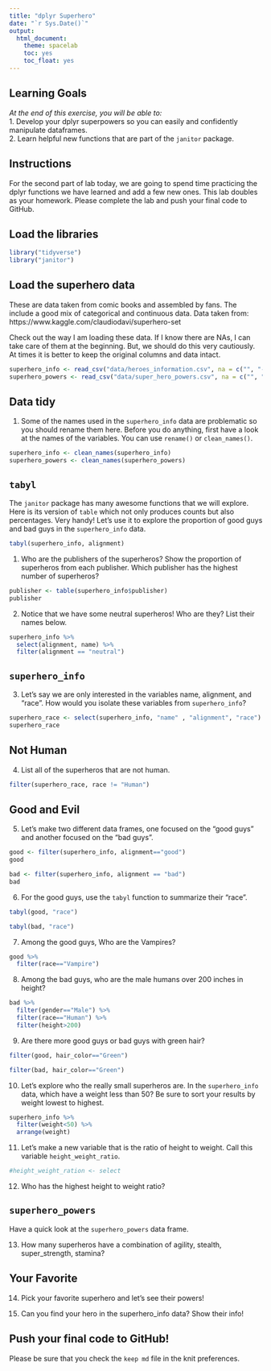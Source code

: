 ```yaml
---
title: "dplyr Superhero"
date: "`r Sys.Date()`"
output:
  html_document:
    theme: spacelab
    toc: yes
    toc_float: yes
---
```


## Learning Goals  
*At the end of this exercise, you will be able to:*    
1. Develop your dplyr superpowers so you can easily and confidently manipulate dataframes.  
2. Learn helpful new functions that are part of the `janitor` package.  

## Instructions
For the second part of lab today, we are going to spend time practicing the dplyr functions we have learned and add a few new ones. This lab doubles as your homework. Please complete the lab and push your final code to GitHub.  

## Load the libraries
```r
library("tidyverse")
library("janitor")
```

## Load the superhero data
These are data taken from comic books and assembled by fans. The include a good mix of categorical and continuous data.  Data taken from: https://www.kaggle.com/claudiodavi/superhero-set  

Check out the way I am loading these data. If I know there are NAs, I can take care of them at the beginning. But, we should do this very cautiously. At times it is better to keep the original columns and data intact.  
```r
superhero_info <- read_csv("data/heroes_information.csv", na = c("", "-99", "-"))
superhero_powers <- read_csv("data/super_hero_powers.csv", na = c("", "-99", "-"))
```

## Data tidy
1. Some of the names used in the `superhero_info` data are problematic so you should rename them here. Before you do anything, first have a look at the names of the variables. You can use `rename()` or `clean_names()`.    

```r
superhero_info <- clean_names(superhero_info)
superhero_powers <- clean_names(superhero_powers)
```


## `tabyl`
The `janitor` package has many awesome functions that we will explore. Here is its version of `table` which not only produces counts but also percentages. Very handy! Let's use it to explore the proportion of good guys and bad guys in the `superhero_info` data.  
```r
tabyl(superhero_info, alignment)
```

1. Who are the publishers of the superheros? Show the proportion of superheros from each publisher. Which publisher has the highest number of superheros?  
```r
publisher <- table(superhero_info$publisher)
publisher
```


2. Notice that we have some neutral superheros! Who are they? List their names below.  
```r
superhero_info %>% 
  select(alignment, name) %>% 
  filter(alignment == "neutral")
```


## `superhero_info`
3. Let's say we are only interested in the variables name, alignment, and "race". How would you isolate these variables from `superhero_info`?
```r
superhero_race <- select(superhero_info, "name" , "alignment", "race")
superhero_race
```


## Not Human
4. List all of the superheros that are not human.
```r
filter(superhero_race, race != "Human")
```


## Good and Evil
5. Let's make two different data frames, one focused on the "good guys" and another focused on the "bad guys".
```r
good <- filter(superhero_info, alignment=="good")
good
```
```r
bad <- filter(superhero_info, alignment == "bad")
bad
```


6. For the good guys, use the `tabyl` function to summarize their "race".
```r
tabyl(good, "race")
```

```r
tabyl(bad, "race")
```


7. Among the good guys, Who are the Vampires?
```r
good %>% 
  filter(race=="Vampire")
```


8. Among the bad guys, who are the male humans over 200 inches in height?
```r
bad %>% 
  filter(gender=="Male") %>% 
  filter(race=="Human") %>% 
  filter(height>200)
```


9. Are there more good guys or bad guys with green hair?  
```r
filter(good, hair_color=="Green")
```


```r
filter(bad, hair_color=="Green")
```


10. Let's explore who the really small superheros are. In the `superhero_info` data, which have a weight less than 50? Be sure to sort your results by weight lowest to highest.  
```r
superhero_info %>% 
  filter(weight<50) %>% 
  arrange(weight)
```


11. Let's make a new variable that is the ratio of height to weight. Call this variable `height_weight_ratio`.  
```r
#height_weight_ration <- select
```


12. Who has the highest height to weight ratio?  

## `superhero_powers`
Have a quick look at the `superhero_powers` data frame.  

13. How many superheros have a combination of agility, stealth, super_strength, stamina?

## Your Favorite
14. Pick your favorite superhero and let's see their powers!  


15. Can you find your hero in the superhero_info data? Show their info!  

## Push your final code to GitHub!
Please be sure that you check the `keep md` file in the knit preferences.  